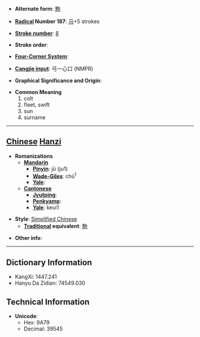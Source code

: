 * '''Alternate form''': [[駒]]

* '''[[Wiktionary:Chinese radical index| Radical]] Number 187''': [[Wiktionary:Chinese radical index 马|马]]+5 strokes

* '''[[Wiktionary:Chinese total strokes index|Stroke number]]''': [[Wiktionary:Chinese total strokes index 8|8]]

* '''Stroke order''': 

* '''[[Wiktionary:Chinese four corner index|Four-Corner System]]''': 

* '''[[Wiktionary:Chinese Cangjie index|Cangjie input]]''': 弓一心口 (NMPR)

* '''Graphical Significance and Origin''': 

* '''Common Meaning'''
*#colt
*# fleet, swift
*# sun
*# surname


----

== [[Chinese]] [[Hanzi]] ==

* '''Romanizations'''
** '''[[Mandarin]]'''
*** '''[[Pinyin]]''': jū (ju1)
*** '''[[Wade-Giles]]''': chü<sup>1</sup>
*** '''[[Yale]]''': 
** '''[[Cantonese]]'''
*** '''[[Jyutping]]''':
*** '''[[Penkyamp]]''': 
*** '''[[Yale]]''': keui1

* '''Style''': [[Simplified Chinese]] 
** '''[[Traditional Chinese|Traditional]] equivalent''': [[駒]]

* '''Other info''': 

----

== Dictionary Information ==

* KangXi: 1447.241
* Hanyu Da Zidian: 74549.030

== Technical Information ==

* '''Unicode''':
** Hex: 9A79
** Decimal: 39545